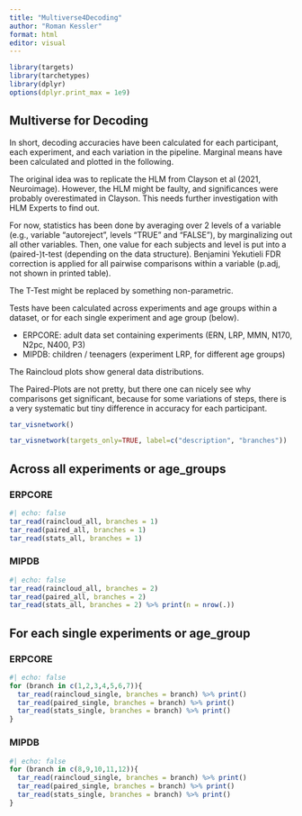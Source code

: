 ```yaml
---
title: "Multiverse4Decoding"
author: "Roman Kessler"
format: html
editor: visual
---
```


```r
library(targets)
library(tarchetypes)
library(dplyr)
options(dplyr.print_max = 1e9)

```

## Multiverse for Decoding

In short, decoding accuracies have been calculated for each participant, each experiment, and each variation in the pipeline. Marginal means have been calculated and plotted in the following.

The original idea was to replicate the HLM from Clayson et al (2021, Neuroimage). However, the HLM might be faulty, and significances were probably overestimated in Clayson. This needs further investigation with HLM Experts to find out.

For now, statistics has been done by averaging over 2 levels of a variable (e.g., variable "autoreject", levels "TRUE" and "FALSE"), by marginalizing out all other variables. Then, one value for each subjects and level is put into a (paired-)t-test (depending on the data structure). Benjamini Yekutieli FDR correction is applied for all pairwise comparisons within a variable (p.adj, not shown in printed table).

The T-Test might be replaced by something non-parametric.

Tests have been calculated across experiments and age groups within a dataset, or for each single experiment and age group (below).

-   ERPCORE: adult data set containing experiments (ERN, LRP, MMN, N170, N2pc, N400, P3)
-   MIPDB: children / teenagers (experiment LRP, for different age groups)

The Raincloud plots show general data distributions.

The Paired-Plots are not pretty, but there one can nicely see why comparisons get significant, because for some variations of steps, there is a very systematic but tiny difference in accuracy for each participant.

```r
tar_visnetwork()
```

```r
tar_visnetwork(targets_only=TRUE, label=c("description", "branches"))
```

## Across all experiments or age_groups

### ERPCORE

```r
#| echo: false
tar_read(raincloud_all, branches = 1)
tar_read(paired_all, branches = 1)
tar_read(stats_all, branches = 1)
```

### MIPDB

```r
#| echo: false
tar_read(raincloud_all, branches = 2)
tar_read(paired_all, branches = 2)
tar_read(stats_all, branches = 2) %>% print(n = nrow(.))
```

## For each single experiments or age_group

### ERPCORE

```r
#| echo: false
for (branch in c(1,2,3,4,5,6,7)){
  tar_read(raincloud_single, branches = branch) %>% print()
  tar_read(paired_single, branches = branch) %>% print()
  tar_read(stats_single, branches = branch) %>% print()
}

```

### MIPDB

```r
#| echo: false
for (branch in c(8,9,10,11,12)){
  tar_read(raincloud_single, branches = branch) %>% print()
  tar_read(paired_single, branches = branch) %>% print()
  tar_read(stats_single, branches = branch) %>% print()
}
```
